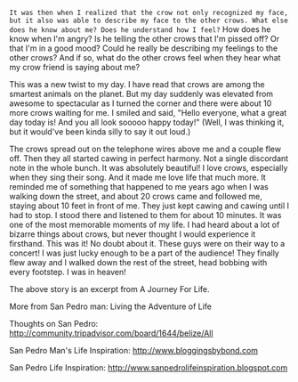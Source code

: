 
<div className={styles["Welcome"]}>

`It was then when I realized that the crow not only recognized my face, but it also was able to describe my face to the other crows. What else does he know about me? Does he understand how I feel?` How does he know when I'm angry? Is he telling the other crows that I'm pissed off? Or that I'm in a good mood? Could he really be describing my feelings to the other crows? And if so, what do the other crows feel when they hear what my crow friend is saying about me?

This was a new twist to my day. I have read that crows are among the smartest animals on the planet. But my day suddenly was elevated from awesome to spectacular as I turned the corner and there were about 10 more crows waiting for me. I smiled and said, "Hello everyone, what a great day today is! And you all look sooooo happy today!" (Well, I was thinking it, but it would've been kinda silly to say it out loud.)

The crows spread out on the telephone wires above me and a couple flew off. Then they all started cawing in perfect harmony. Not a single discordant note in the whole bunch. It was absolutely beautiful! I love crows, especially when they sing their song. And it made me love life that much more. It reminded me of something that happened to me years ago when I was walking down the street, and about 20 crows came and followed me, staying about 10 feet in front of me. They just kept cawing and cawing until I had to stop. I stood there and listened to them for about 10 minutes. It was one of the most memorable moments of my life. I had heard about a lot of bizarre things about crows, but never thought I would experience it firsthand. This was it! No doubt about it. These guys were on their way to a concert! I was just lucky enough to be a part of the audience! They finally flew away and I walked down the rest of the street, head bobbing with every footstep. I was in heaven!

The above story is an excerpt from A Journey For Life.

More from San Pedro man: Living the Adventure of Life

Thoughts on San Pedro: http://community.tripadvisor.com/board/1644/belize/All

San Pedro Man's Life Inspiration: http://www.bloggingsbybond.com

San Pedro Life Inspiration: http://www.sanpedrolifeinspiration.blogspot.com

</div>
